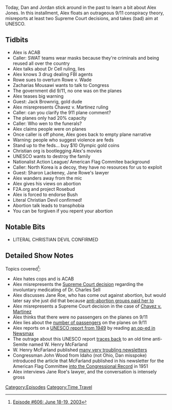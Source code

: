 {{DEFAULTSORT:
    #_EPISODE_0606:June 18-19, 2003
}}{{Episode
    | title             = June 18-19, 2003
    | caption           = [https://knowledgefight.libsyn.com/606-june-17-18-2003 Listen to this episode on Libsyn]
    | episodeNumber     = 606
    | length            = 01:39:35
    | airDate           = October 15, 2021
    | coverageStartDate = June 18, 2003
    | coverageEndDate   = June 19, 2003
    | episodeType       = [[:Category:Time Travel|Time Travel]]
    | appearance        = [[Zacharias Mousawi]], [[Jack Brownrig]], [[Sharon Lackeney]]
    | oocDrop           = Setting yourself on fire is not a good thing to do; Dan in Illinois, you're on the air
    | previousEpisode   = [[605: June 17, 2003]]
    | nextEpisode       = [[607: A Chat With Mike Rothschild]]
}}

{{Stub}}

Today, Dan and Jordan stick around in the past to learn a bit about Alex Jones. In this installment, Alex floats an outrageous 9/11 conspiracy theory, misreports at least two Supreme Court decisions, and takes (bad) aim at UNESCO.

==Tidbits==

*Alex is ACAB
*Caller: SWAT teams wear masks because they're criminals and being reused all over the country
*Alex talks about Dr Cell ruling, lies
*Alex knows 3 drug dealing FBI agents
*Rowe sues to overturn Rowe v. Wade
*Zacharias Mousawi wants to talk to Congress
*The government did 9/11, no one was on the planes
*Alex teases big warning
*Guest: Jack Brownrig, gold dude
*Alex misrepresents Chavez v. Martinez ruling
*Caller: can you clarify the 911 plane comment?
*The planes only had 20% capacity
*Caller: Who wen to the funerals?
*Alex claims people were on planes
*Once caller is off phone, Alex goes back to empty plane narrative
*Warning: people who suggest violence are feds
*Stand up to the feds... buy $10 Olympic gold coins
*Christian org is bootlegging Alex's movies
*UNESCO wants to destroy the family
*Nationalist Action League/ American Flag Commitee background
*Caller: North Korea is a decoy, they have no resources for us to exploit
*Guest: Sharon Lackeney, Jane Rowe's lawyer
*Alex wanders away from the mic
*Alex gives his views on abortion
*F2A.org and project Rosebud
*Alex is forced to endorse Bush
*Literal Christian Devil confirmed!
*Abortion talk leads to transphobia
*You can be forgiven if you repent your abortion

==Notable Bits==

*LITERAL CHRISTIAN DEVIL CONFIRMED

==Detailed Show Notes==

Topics covered<ref>[https://knowledgefight.com/research/2021/10/14/episode-606-june-18-19-2003 Episode #606: June 18-19, 2003]</ref>:

*Alex hates cops and is ACAB
*Alex misrepresents the [https://supreme.justia.com/cases/federal/us/539/166/ Supreme Court decision] regarding the involuntary medicating of Dr. Charles Sell
*Alex discusses Jane Roe, who has come out against abortion, but would later say she just did that because [https://www.washingtonpost.com/lifestyle/style/jane-roe-from-roe-v-wade-made-a-stunning-deathbed-confession-now-what/2020/05/20/fad9d296-9a09-11ea-89fd-28fb313d1886_story.html anti-abortion groups paid her to]
*Alex misrepresents a Supreme Court decision in the case of [https://www.law.cornell.edu/supct/html/01-1444.ZO.html Chavez v. Martinez]
*Alex thinks that there were no passengers on the planes on 9/11
*Alex lies about the [https://web.archive.org/web/20121024095423/http://www.archives.gov/research/9-11/staff-report-sept2005.pdf number of passengers] on the planes on 9/11
*Alex reports on a [https://zannerman.files.wordpress.com/2008/12/unesco-toward-world-understanding.pdf UNESCO report from 1949] by reading [https://www.newsmax.com/pre-2008/unescostrangle-this-monster/2003/06/17/id/675953/ an op-ed in Newsmax]
*The outrage about this UNESCO report [https://books.google.com/books?dq=Toward%20World%20Understanding%20unesco&hl=en&id=mf8ZAQAAMAAJ&lpg=PA729&ots=nJq0CRjswE&pg=PA729&sa=X&sig=ACfU3U2BJ8pQn-JxCl6eyfg5B57GviZdcA&source=bl&ved=2ahUKEwjl1dTe-MjzAhVxYjUKHWFxC0oQ6AF6BAgQEAM#v=onepage&q=Toward%20World%20Understanding%20unesco&f=false traces back] to an old time anti-Semite named W. Henry McFarland
*W. Henry McFarland published [https://archive.org/details/macfarlandjr.williamhenryhq1057857/page/n8/mode/1up many very troubling newsletters]
*Congressman John Wood from Idaho (not Ohio, Dan misspoke) introduced the article that McFarland published in his newsletter for the American Flag Committee [https://books.google.com/books?dq=%22join%20with%20the%20american%20flag%20committee%20in%20demanding%20that%20your%20united%20states%20senators%22&hl=en&id=vBPSI3Ttv_wC&lpg=SL1-PA6552&ots=1tlumBbsba&pg=SL1-PA6552&sa=X&sig=ACfU3U03Eb1GWXxtm6rnNg0-nLXcxce7Yg&source=bl&ved=2ahUKEwi4mte9k8nzAhV2mHIEHT1XAc8Q6AF6BAgCEAM#v=onepage&q=%22join%20with%20the%20american%20flag%20committee%20in%20demanding%20that%20your%20united%20states%20senators%22&f=false into the Congressional Record] in 1951
*Alex interviews Jane Roe's lawyer, and the conversation is intensely gross

[[Category:Episodes]]
[[Category:Time Travel]]
